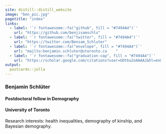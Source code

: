 ```yaml
---
site: distill::distill_website
image: "ben_pic.jpg"
pagetitle: "index"
links:
  - label: '`r fontawesome::fa("github", fill = "#7494A4")`'
    url: "https://github.com/benjisamschlu"
  - label: '`r fontawesome::fa("twitter", fill = "#7494A4")`'
    url: "https://twitter.com/Bensam_Schluter"
  - label: '`r fontawesome::fa("envelope", fill = "#7494A4")`'
    url: "mailto:benjamin.schluter@utoronto.ca    "
  - label: '`r fontawesome::fa("graduation-cap", fill = "#7494A4")`'
    url: "https://scholar.google.com/citations?user=GDtbu2oAAAAJ&hl=en&oi=ao"
output:
  postcards::jolla
---
```

  

### Benjamin Schlüter 
 
#### Postdoctoral fellow in Demography 

#### University of Toronto


Research interests: health inequalities, demography of kinship, and Bayesian demography.




